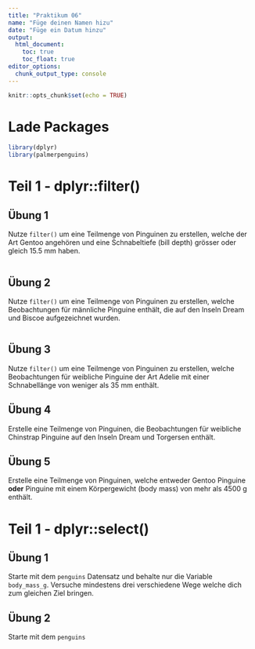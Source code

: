 ```yaml
---
title: "Praktikum 06"
name: "Füge deinen Namen hizu"
date: "Füge ein Datum hinzu"
output: 
  html_document: 
    toc: true
    toc_float: true
editor_options: 
  chunk_output_type: console
---
```


```r
knitr::opts_chunk$set(echo = TRUE)
```

# Lade Packages

```r

library(dplyr)
library(palmerpenguins)

```

# Teil 1 - dplyr::filter()

## Übung 1

Nutze `filter()` um eine Teilmenge von Pinguinen zu erstellen, welche der Art Gentoo angehören und eine Schnabeltiefe (bill depth) grösser oder gleich 15.5 mm haben.  

```r

```

## Übung 2

Nutze `filter()` um eine Teilmenge von Pinguinen zu erstellen, welche Beobachtungen für männliche Pinguine enthält, die auf den Inseln Dream und Biscoe aufgezeichnet wurden. 

```r

```

## Übung 3

Nutze `filter()` um eine Teilmenge von Pinguinen zu erstellen, welche Beobachtungen für weibliche Pinguine der Art Adelie mit einer Schnabellänge von weniger als 35 mm enthält. 

## Übung 4

Erstelle eine Teilmenge von Pinguinen, die Beobachtungen für weibliche Chinstrap Pinguine auf den Inseln Dream und Torgersen enthält.

## Übung 5

Erstelle eine Teilmenge von Pinguinen, welche entweder Gentoo Pinguine **oder** Pinguine mit einem Körpergewicht (body mass) von mehr als 4500 g enthält.

# Teil 1 - dplyr::select()

## Übung 1

Starte mit dem `penguins` Datensatz und behalte nur die Variable `body_mass_g`. Versuche mindestens drei verschiedene Wege welche dich zum gleichen Ziel bringen.

## Übung 2

Starte mit dem `penguins` 